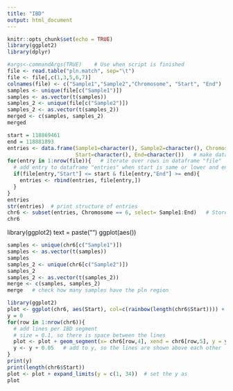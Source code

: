 ```yaml
---
title: "IBD"
output: html_document
---
```


```r
knitr::opts_chunk$set(echo = TRUE)
library(ggplot2)
library(dplyr)
```

```r
#args<-commandArgs(TRUE)    # Use when script is finished
file <- read.table("pln.match", sep="\t")
file <- file[,c(1,3,5,6,7)]
colnames(file) <- c("Sample1","Sample2","Chromosome", "Start", "End")
samples <- unique(file[c("Sample1")])
samples <- as.vector(t(samples))
samples_2 <- unique(file[c("Sample2")])
samples_2 <- as.vector(t(samples_2))
merged <- c(samples, samples_2)
merged

```

```r
start = 118869461
end = 118881893
entries <- data.frame(Sample1=character(), Sample2=character(), Chromosome=character(),
                      Start=character(), End=character())   # make dataframe with empty columns
for(entry in 1:nrow(file)){   # iterate over rows in dataframe "file"
  # add entry to dataframe "entries" when start is same or lower and end is same or higher
  if(file[entry,"Start"] <= start & file[entry,"End"] >= end){  
    entries <- rbind(entries, file[entry,])
  }
}
entries
str(entries)  # print structure of entries
chr6 <- subset(entries, Chromosome == 6, select= Sample1:End)   # Store only entries where chromosome is 6
chr6

```
library(ggplot2)
text = paste("")
ggplot(aes()) 

```r
samples <- unique(chr6[c("Sample1")])
samples <- as.vector(t(samples))
samples
samples_2 <- unique(chr6[c("Sample2")])
samples_2
samples_2 <- as.vector(t(samples_2))
merge <- c(samples, samples_2)
merge   # check how many samples have the pln region
```



```r
library(ggplot2)
plot <- ggplot(chr6, aes(Start), col=c(rainbow(length(chr6$Start)))) + xlim(c(min(entries[,4]), max(entries[,5])))
y = 0
for(row in 1:nrow(chr6)){
  # add lines per IBD segment
  # size = 0.1, so there is space between the lines
  plot <- plot + geom_segment(x= chr6[row,4], xend = chr6[row,5], y = y , yend = y, size=0.1)
  y <- y + 0.05   # add to y, so the lines are shown above each other
}
print(y)
print(length(chr6$Start))
plot <- plot + expand_limits(y = c(1, 34))  # set the y as 
plot

```

